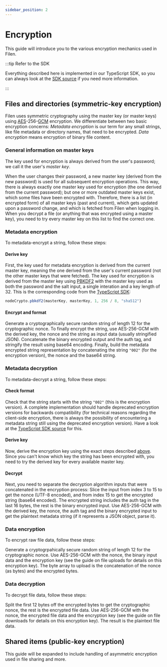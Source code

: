 ```yaml
---
sidebar_position: 2
---
```


# Encryption

This guide will introduce you to the various encryption mechanics used in Filen. 

:::tip Refer to the SDK

Everything described here is implemented in our TypeScript SDK, so you can always look at the [SDK source](https://github.com/FilenCloudDienste/filen-sdk-ts/tree/main/src/crypto) if you need more information.

:::


## Files and directories (symmetric-key encryption)

Filen uses symmetric cryptography using the master key (or master keys) using [AES](https://en.wikipedia.org/wiki/Advanced_Encryption_Standard)-256-[GCM](https://en.wikipedia.org/wiki/Galois/Counter_Mode) encryption. We differentiate between two basic encryption concerns: *Metadata encryption* is our term for any small strings, like file metadata or directory names, that need to be encrypted. *Data encryption* means encryption of binary file content.


### General information on master keys

The key used for encryption is always derived from the user's password; we call it the user's *master key*. 

When the user changes their password, a new master key (derived from the new password) is used for all subsequent encryption operations. This way, there is always exactly one master key used for encryption (the one derived from the current password); but one or more outdated master keys exist, which some files have been encrypted with. Therefore, there is a list (in encrypted form) of all master keys (past and current), which gets updated upon a password change, and which is fetched from Filen when logging in. When you decrypt a file (or anything that was encrypted using a master key), you need to try every master key on this list to find the correct one.


### Metadata encryption

To metadata-encrypt a string, follow these steps:

#### Derive key

First, the key used for metadata encryption is derived from the current master key, meaning the one derived from the user's current password (not the other master keys that were fetched). The key used for encryption is derived from the master key using [PBKDF2](https://en.wikipedia.org/wiki/PBKDF2) with the master key used as both the password and the salt input, a single interation and a key length of 32. This is the corresponding code from the [TypeScript SDK](../../sdk):

```ts
nodeCrypto.pbkdf2(masterKey, masterKey, 1, 256 / 8, "sha512")
```

#### Encrypt and format

Generate a cryptographically secure random string of length 12 for the cryptographic nonce. To finally encrypt the string, use AES-256-GCM with the derived key, the nonce and the string as input data (usually stringified JSON). Concatenate the binary encrypted output and the auth tag, and stringify the result using base64 encoding. Finally, build the metadata encrypted string representation by concatenating the string `"002"` (for the encryption version), the nonce and  the base64 string.


### Metadata decryption

To metadata-decrypt a string, follow these steps:

#### Check format

Check that the string starts with the string `"002"` (this is the encryption version). A complete implementation should handle deprecated encryption versions for backwards compatibility (for technical reasons regarding the client-side encryption, there is always the possibility of encountering a metadata string still using the deprecated encryption version). Have a look at the [TypeScript SDK source](https://github.com/FilenCloudDienste/filen-sdk-ts/blob/f0de9d00726b113f9aecdb1ca9e33a23cde11977/src/crypto/decrypt.ts#L58-L63) for this.

#### Derive key

Now, derive the encryption key using the exact steps described [above](#derive-key). Since you can't know which key the string has been encrypted with, you need to try the derived key for every available master key.

#### Decrypt

Next, you need to separate the decryption algorithm inputs that were concatenated in the encryption process: Slice the input from index 3 to 15 to get the nonce (UTF-8 encoded), and from index 15 to get the encrypted string (base64 encoded). The encrypted string includes the auth tag in the last 16 bytes, the rest is the binary encrypted input. Use AES-256-GCM with the derived key, the nonce, the auth tag and the binary encrypted input to get the plaintext metadata string (if it represents a JSON object, parse it).


### Data encryption

To encrypt raw file data, follow these steps:

Generate a cryptogrpahically secure random string of length 12 for the cryptographic nonce. Use AES-256-GCM with the nonce, the binary input data and the encryption key (see the guide on file uploads for details on this encryption key). The byte array to upload is the concatenation of the nonce (as bytes) and the encrypted bytes. 


### Data decryption

To decrypt file data, follow these steps:

Split the first 12 bytes off the encrypted bytes to get the cryptographic nonce, the rest is the encrypted file data. Use AES-256-GCM with the nonce, the encrypted file data and the encryption key (see the guide on file downloads for details on this encryption key). The result is the plaintext file data. 


## Shared items (public-key encryption)

<span className="muted">This guide will be expanded to include handling of asymmetric encryption used in file sharing and more.</span>

<!---

Content:
- info about master keys list
- metadata and data encryption

Todo:
- [ ] add link to File Uploads guide

--->